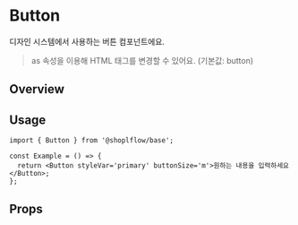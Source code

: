 
<Meta of={ButtonStories} />

# Button
디자인 시스템에서 사용하는  버튼 컴포넌트에요.
> as 속성을 이용해 HTML 태그를 변경할 수 있어요. (기본값: button)

## Overview
<Canvas of={ButtonStories.Primary} />

## Usage

```tsx
import { Button } from '@shoplflow/base';

const Example = () => {
  return <Button styleVar='primary' buttonSize='m'>원하는 내용을 입력하세요</Button>;
};
```

## Props
<Controls of={ButtonStories.Primary} />
